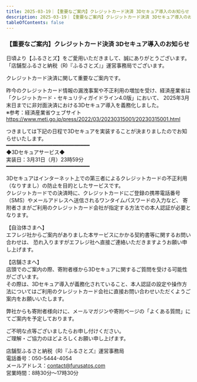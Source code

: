```yaml
---
title: 2025-03-19｜【重要なご案内】クレジットカード決済 3Dセキュア導入のお知らせ
description: 2025-03-19｜【重要なご案内】クレジットカード決済 3Dセキュア導入のお知らせ
tableOfContents: false
---
```


### 【重要なご案内】クレジットカード決済 3Dセキュア導入のお知らせ  

日頃より【ふるさとズ】をご愛用いただきまして、誠にありがとうございます。  
「店舗型ふるさと納税（R)『ふるさとズ』」運営事務局でございます。  

クレジットカード決済に関して重要なご案内です。  

昨今のクレジットカード情報の漏洩事案や不正利用の増加を受け、経済産業省は「クレジットカード・セキュリティガイドライン4.0版」において、
2025年3月末日までに非対面決済における3Dセキュア導入を義務化しました。  
※参考：経済産業省ウェブサイト  
https://www.meti.go.jp/press/2022/03/20230315001/20230315001.html  

つきましては下記の日程で3Dセキュアを実装することが決まりましたのでお知らせいたします。  
━━━━━━━━━━━━━━━━━━━━━━━━━━━  
◆3Dセキュアサービス◆  
実装日：3月31日（月）23時59分  
━━━━━━━━━━━━━━━━━━━━━━━━━━━  

3Dセキュアはインターネット上での第三者によるクレジットカードの不正利用（なりすまし）の防止を目的としたサービスです。  
クレジットカードでの決済時に、クレジットカードにご登録の携帯電話番号（SMS）やメールアドレスへ送信されるワンタイムパスワードの入力など、
寄附者さまがご利用のクレジットカード会社が指定する方法での本人認証が必要となります。  

【自治体さまへ】  
エフレジ社からご案内がありました本サービスにかかる契約書等に関するお問い合わせは、
恐れ入りますがエフレジ社へ直接ご連絡いただきますようお願い申し上げます。  

【店舗さまへ】  
店頭でのご案内の際、寄附者様から3Dセキュアに関するご質問を受ける可能性がございます。  
その際は、3Dセキュア導入が義務化されていること、本人認証の設定や操作方法についてはご利用のクレジットカード会社に直接お問い合わせいただくようご案内をお願いいたします。  

弊社からも寄附者様向けに、メールマガジンや寄附ページの「よくある質問」にてご案内を予定しております。  

ご不明な点等ございましたらお申し付けください。  
ご理解・ご協力のほどよろしくお願い申し上げます。  

店舗型ふるさと納税（R)『ふるさとズ』運営事務局  
電話番号：050-5444-4054  
メールアドレス：contact@furusatos.com  
営業時間：8時30分～17時30分  